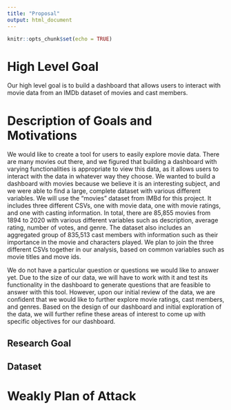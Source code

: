 ```yaml
---
title: "Proposal"
output: html_document
---
```


```r
knitr::opts_chunk$set(echo = TRUE)
```

# High Level Goal

Our high level goal is to build a dashboard that allows users to interact with movie data from an IMDb dataset of movies and cast members. 

# Description of Goals and Motivations

We would like to create a tool for users to easily explore movie data. There are many movies out there, and we figured that building a dashboard with varying functionalities is appropriate to view this data, as it allows users to interact with the data in whatever way they choose. We wanted to build a dashboard with movies because we believe it is an interesting subject, and we were able to find a large, complete dataset with various different variables. We will use the “movies” dataset from IMBd for this project. It includes three different CSVs, one with movie data, one with movie ratings, and one with casting information. In total, there are 85,855 movies from 1894 to 2020 with various different variables such as description, average rating, number of votes, and genre. The dataset also includes an aggregated group of 835,513 cast members with information such as their importance in the movie and characters played. We plan to join the three different CSVs together in our analysis, based on common variables such as movie titles and move ids.  

We do not have a particular question or questions we would like to answer yet. Due to the size of our data, we will have to work with it and test its functionality in the dashboard to generate questions that are feasible to answer with this tool. However, upon our initial review of the data, we are confident that we would like to further explore movie ratings, cast members, and genres. Based on the design of our dashboard and initial exploration of the data, we will further refine these areas of interest to come up with specific objectives for our dashboard. 

## Research Goal 

## Dataset


# Weakly Plan of Attack